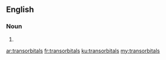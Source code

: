 ==English==

===Noun===
{{head|en|noun plural form}}

# {{plural of|transorbital|lang=en}}

[[ar:transorbitals]]
[[fr:transorbitals]]
[[ku:transorbitals]]
[[my:transorbitals]]